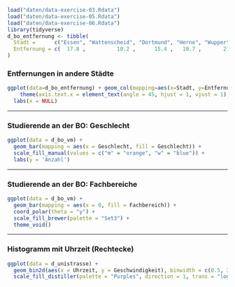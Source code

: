 
```.r
load("daten/data-exercise-03.Rdata")
load("daten/data-exercise-05.Rdata")
load("daten/data-exercise-06.Rdata")
library(tidyverse)
d_bo_entfernung <- tibble(
  Stadt =      c("Essen", "Wattenscheid", "Dortmund", "Herne", "Wuppertal", "Gelsenkirchen", "Mühlheim"),
  Entfernung = c(  17.8 ,          10.2 ,      15.4 ,   10.7 ,       21.4 ,           14.1 ,      27.2 )
)
```

### Entfernungen in andere Städte

```.r
ggplot(data=d_bo_entfernung) + geom_col(mapping=aes(x=Stadt, y=Entfernung)) + 
    theme(axis.text.x = element_text(angle = 45, hjust = 1, vjust = 1), legend.position="none") +
  labs(x = NULL)
```


---

### Studierende an der BO: Geschlecht

```.r
ggplot(data = d_bo_vm) +
  geom_bar(mapping = aes(x = Geschlecht, fill = Geschlecht)) +
  scale_fill_manual(values = c("m" = "orange", "w" = "blue")) +
  labs(y = 'Anzahl')
```

---

### Studierende an der BO: Fachbereiche

```.r
ggplot(data = d_bo_vm) +
  geom_bar(mapping = aes(x = 0, fill = Fachbereich)) +
  coord_polar(theta = "y") +
  scale_fill_brewer(palette = "Set3") +
  theme_void()
```

---

### Histogramm mit Uhrzeit (Rechtecke)

```.r
ggplot(data = d_unistrasse) + 
  geom_bin2d(aes(x = Uhrzeit, y = Geschwindigkeit), binwidth = c(0.5, 3)) +
  scale_fill_distiller(palette = "Purples", direction = 1, trans = "log10", guide = "legend")
```

